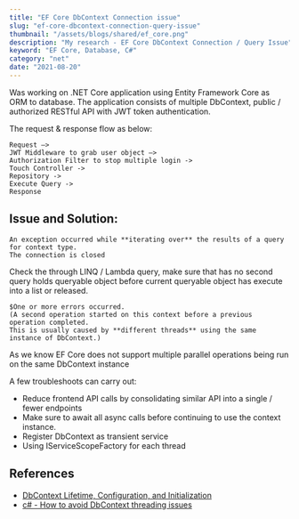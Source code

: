 ```yaml
---
title: "EF Core DbContext Connection issue"
slug: "ef-core-dbcontext-connection-query-issue"
thumbnail: "/assets/blogs/shared/ef_core.png"
description: "My research - EF Core DbContext Connection / Query Issue"
keyword: "EF Core, Database, C#"
category: "net"
date: "2021-08-20"
---
```


Was working on .NET Core application using Entity Framework Core as ORM to database. The application consists of multiple DbContext, public / authorized RESTful API with JWT token authentication.

The request & response flow as below:

```
Request –> 
JWT Middleware to grab user object –> 
Authorization Filter to stop multiple login -> 
Touch Controller -> 
Repository -> 
Execute Query -> 
Response
```

## Issue and Solution:

```
An exception occurred while **iterating over** the results of a query for context type. 
The connection is closed
```

Check the through LINQ / Lambda query, make sure that has no second query holds queryable object before current queryable object has execute into a list or released.

```
$One or more errors occurred. 
(A second operation started on this context before a previous operation completed. 
This is usually caused by **different threads** using the same instance of DbContext.)
```

As we know EF Core does not support multiple parallel operations being run on the same DbContext instance

A few troubleshoots can carry out:

- Reduce frontend API calls by consolidating similar API into a single / fewer endpoints
- Make sure to await all async calls before continuing to use the context instance.
- Register DbContext as transient service
- Using IServiceScopeFactory for each thread

## References

- [DbContext Lifetime, Configuration, and Initialization](https://docs.microsoft.com/en-us/ef/core/dbcontext-configuration/#avoiding-dbcontext-threading-issues)
- [c# - How to avoid DbContext threading issues](https://stackoverflow.com/questions/58754584/how-to-avoid-dbcontext-threading-issues-caused-by-frequent-httprequests)
